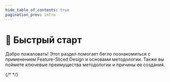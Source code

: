 ```yaml
---
hide_table_of_contents: true
pagination_prev: intro
---
```



# 🚀 Быстрый старт

<p class="summary">
Добро пожаловать! Этот раздел помогает бегло познакомиться с применением Feature-Sliced Design и основами методологии. Также вы поймете ключевые преимущества методологии и причины ее создания.
</p>

<NavCard
    title="Обзор"
    description="Краткий обзор методологии, ее концепций и применения"
    to="/docs/get-started/overview"
    Icon={RocketOutlined}
/>
<NavCard
    title="Туториал"
    description="Вводный туториал по применению методологии"
    to="/docs/get-started/tutorial"
    Icon={PlaySquareOutlined}
/>
<NavCard
    title="FAQ"
    description="Часто задаваемые вопросы"
    to="/docs/get-started/faq"
    Icon={QuestionCircleOutlined}
/>
{/* <NavCard
    title="Памятка по декомпозиции"
    description="Памятка по декомпозиции логики с примерами и критериями"
    to="/docs/get-started/cheatsheet"
    Icon={BuildOutlined}
/> */}
